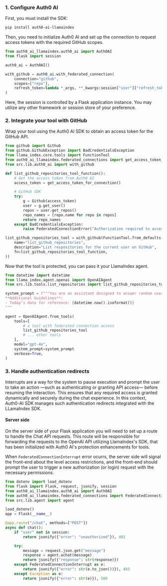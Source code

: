 ### 1. Configure Auth0 AI

First, you must install the SDK:

```bash
pip install auth0-ai-llamaindex
```

Then, you need to initialize Auth0 AI and set up the connection to request access tokens with the required GitHub scopes.

```python ./src/lib/auth0-ai.py
from auth0_ai_llamaindex.auth0_ai import Auth0AI
from flask import session

auth0_ai = Auth0AI()

with_github = auth0_ai.with_federated_connection(
    connection="github",
    scopes=["repo"],
    refresh_token=lambda *_args, **_kwargs:session["user"]["refresh_token"],
)
```
<Info>
Here, the session is controlled by a Flask application instance. You may utilize any other framework or session store of your preference.
</Info>

### 2. Integrate your tool with GitHub

Wrap your tool using the Auth0 AI SDK to obtain an access token for the GitHub API.

```python ./src/lib/tools/list_repositories.py wrap highlight={4-5,9,19,21}
from github import Github
from github.GithubException import BadCredentialsException
from llama_index.core.tools import FunctionTool
from auth0_ai_llamaindex.federated_connections import get_access_token_for_connection, FederatedConnectionError
from src.lib.auth0_ai import with_github

def list_github_repositories_tool_function():
    # Get the access token from Auth0 AI
    access_token = get_access_token_for_connection()

    # GitHub SDK
    try:
        g = Github(access_token)
        user = g.get_user()
        repos = user.get_repos()
        repo_names = [repo.name for repo in repos]
        return repo_names
    except BadCredentialsException:
        raise FederatedConnectionError("Authorization required to access the Federated Connection")

list_github_repositories_tool = with_github(FunctionTool.from_defaults(
    name="list_github_repositories",
    description="List respositories for the current user on GitHub",
    fn=list_github_repositories_tool_function,
))
```

Now that the tool is protected, you can pass it your LlamaIndex agent.

```python ./src/lib/agent.ts wrap highlight={3,13}
from datetime import datetime
from llama_index.agent.openai import OpenAIAgent
from src.lib.tools.list_repositories import list_github_repositories_tool

system_prompt = f"""You are an assistant designed to answer random user's questions.
**Additional Guidelines**:
- Today’s date for reference: {datetime.now().isoformat()}
"""

agent = OpenAIAgent.from_tools(
    tools=[
        # a tool with federated connection access
        list_github_repositories_tool
        # ... other tools
    ],
    model="gpt-4o",
    system_prompt=system_prompt
    verbose=True,
)
```

### 3. Handle authentication redirects

Interrupts are a way for the system to pause execution and prompt the user to take an action —such as authenticating or granting API access— before resuming the interaction. This ensures that any required access is granted dynamically and securely during the chat experience. In this context, Auth0-AI SDK manages such authentication redirects integrated with the LLamaIndex SDK.

#### Server side

On the server side of your Flask application you will need to set up a route to handle the Chat API requests. This route will be responsible for forwarding the requests to the OpenAI API utilizing LlamaIndex's SDK, that has been initialized with Auth0 AI's protection enhancements for tools.

When `FederatedConnectionInterrupt` error ocurrs, the server side will signal the front-end about the level access restrictions, and the front-end should prompt the user to trigger a new authorization (or login) request with the necessary permissions.


```python ./src/app.py wrap highlight={3-5,19-20}
from dotenv import load_dotenv
from flask import Flask, request, jsonify, session
from auth0_ai_llamaindex.auth0_ai import Auth0AI
from auth0_ai_llamaindex.federated_connections import FederatedConnectionInterrupt
from src.lib.agent import agent

load_dotenv()
app = Flask(__name__)

@app.route("/chat", methods=["POST"])
async def chat():
    if "user" not in session:
        return jsonify({"error": "unauthorized"}), 401

    try:
        message = request.json.get("message")
        response = agent.achat(message)
        return jsonify({"response": str(response)})
    except FederatedConnectionInterrupt as e:
        return jsonify({"error": str(e.to_json())}), 403
    except Exception as e:
        return jsonify({"error": str(e)}), 500
```
